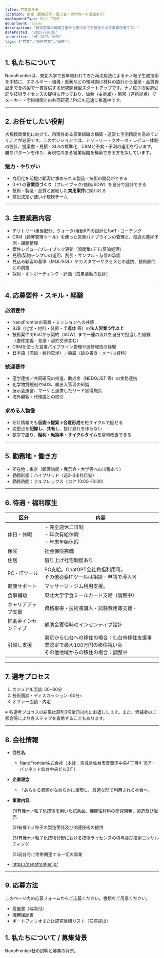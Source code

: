 ```yaml
---
title: 営業責任者
location: 東京（顧客訪問・展示会・大学等への出張あり）
employmentType: FULL_TIME
department: Sales
description: "技術営業の戦略立案から実行までを統括する営業責任者です。"
datePosted: "2025-08-28"
identifier: "NF-2025-1007"
tags: ["営業","技術営業","戦略"]
---
```



## 1. 私たちについて

NanoFrontierは、東北大学で長年培われてきた再沈殿法によるナノ粒子生成技術を中核に、エネルギー・環境・医薬などの領域向け材料の設計から量産・品質保証までを内製で一貫提供する研究開発型スタートアップです。ナノ粒子の製造受託や技術ライセンスの提供も行っており、仙台（主拠点）・東京（連携拠点）でメーカー・学術機関との共同研究 / PoCを迅速に推進中です。

---

## 2. お任せしたい役割

大規模商業化に向けて、再現性ある営業組織の構築・運営と予測精度を高めていくことが必要です。このポジションでは、テリトリー・クオータ・レビュー体制の設計、提案書・見積・SLAの標準化、CRMと予実・予測の運用を行います。勝ちパターンを作り、再現性のある営業組織を構築できる方を探しています。

### 魅力・やりがい

- 商用化を前提に顧客に求められる製品・技術の開発ができる
- 0→1 の**営業型づくり**（プレイブック/価格/SOW）を自分で設計できる
- 技術・製造・品質と直結した**実用案件**に関われる
- 意思決定が速い小規模チーム

---

## 3. 主要業務内容

- テリトリー/担当配分、クォータ/活動KPIの設計と1on1・コーチング
- CRM（顧客管理ツール）を使った営業パイプラインの管理と、毎週の進捗予測・課題整理
- 案件レビュー/プレイブック更新（質問集/デモ/反論処理）
- 見積/契約テンプレの運用、割引・サンプル・与信の承認
- 見込み顧客の基準（MQL/SQL）やカスタマーサクセスとの連携、技術部門との調整
- 採用・オンボーディング・評価（成果連動の設計）

---

## 4. 応募要件・スキル・経験

### 必須要件

- NanoFrontierの事業・ミッションへの共感
- B2B（化学・材料・装置・半導体 等）の**法人営業 5年以上**
- 技術案件でPoCから契約（SOW）まで一連の流れを自分で担当した経験（要件定義・見積・契約交渉含む）
- CRMを使った営業パイプライン管理や進捗報告の経験
- 日本語（商談・契約交渉）／英語（読み書き・メール/資料）

### 歓迎要件

- 産学連携／共同研究の推進、助成金（NEDO/JST 等）の実務連携
- 化学物質規制やSDS、輸出入管理の知識
- 展示会運営、マーケと連携したリード獲得施策
- 海外顧客・代理店との取引

### 求める人物像

- 断片情報でも**仮説→提案→合意形成**を短サイクルで回せる
- 変更点を**記録し、共有**し、抜け漏れを作らない
- 数字で語り、**粗利・転換率・サイクルタイム**を常時改善できる

---

## 5. 勤務地・働き方

- 所在地：東京（顧客訪問・展示会・大学等への出張あり）
- 勤務形態：ハイブリッド（週2–3出社目安）
- 勤務時間：フルフレックス（コア 10:00–16:00）

---

## 6. 待遇・福利厚生

| 区分 | 内容 |
| --- | --- |
| 休日・休暇 | ・完全週休二日制<br/>・年次有給休暇<br/>・年末年始休暇 |
| 保険 | 社会保険完備 |
| 住居 | 借り上げ社宅制度あり |
| PC・ITツール | PC支給。ChatGPT会社負担利用可。<br/>その他必要ITツールは相談・申請で導入可 |
| 健康サポート | マッサージ・ジム利用支援。 |
| 食事補助 | 東北大学学食ミールカード支給（調整中） |
| キャリアアップ支援 | 資格取得・技術書購入・試験費用等支援・ |
| 補助金インセンティブ | 補助金獲得時のインセンティブ設計 |
| 引越し支援 | 東京から仙台への移住の場合：仙台市移住支援事業認定で最大100万円の移住祝い金<br/>その他地域からの移住の場合：調整中 |

---

## 7. 選考プロセス

1. カジュアル面談: 30~60分
2. 技術面談・ディスカッション: 60分~
3. オファー面談・内定

※ 各選考プロセスの結果は原則3営業日以内にお返しします。また、候補者のご都合等により各ステップを省略することもあります。

---

## 8. 会社情報

- **会社名**:
    - NanoFrontier株式会社（本社：宮城県仙台市青葉区中央4丁目4-19アーバンネット仙台中央ビル2Ｆ）
- **企業理念**:
    - 「あらゆる資源がなめらかに循環し、最適な形で利用される社会へ」
- **事業内容**:
    
    (1)有機ナノ粒子化技術を用いた試薬品、機能性材料の研究開発、製造及び販売
    
    (2)有機ナノ粒子の製造受託及び関連技術の提供
    
    (3)有機ナノ粒子化技術分野における技術ライセンスの供与及び技術コンサルティング
    
    (4)前各号に附帯関連する一切の事業
    
- https://nanofrontier.jp/

---

## 9. 応募方法

このページ内の応募フォームからご応募ください。書類をご用意ください。

- 履歴書（写真付）
- 職務経歴書
- ポートフォリオまたは研究業績リスト（任意提出）

## 1. 私たちについて / 募集背景

NanoFrontier社の説明と募集の背景。
